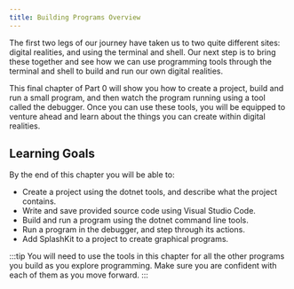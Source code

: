 ```yaml
---
title: Building Programs Overview
---
```


<div class="not-content">
  <YouTube id="HpnWZtD25Eo" params="fs=1&modestbranding=1&rel=0&autoplay=1"/>
</div>

The first two legs of our journey have taken us to two quite different sites: digital realities, and using the terminal and shell.
Our next step is to bring these together and see how we can use programming tools through the terminal and shell to build and run our own digital realities.

This final chapter of Part 0 will show you how to create a project, build and run a small program, and then watch the program running using a tool called the debugger.
Once you can use these tools, you will be equipped to venture ahead and learn about the things you can create within digital realities.

## Learning Goals

By the end of this chapter you will be able to:

- Create a project using the dotnet tools, and describe what the project contains.
- Write and save provided source code using Visual Studio Code.
- Build and run a program using the dotnet command line tools.
- Run a program in the debugger, and step through its actions.
- Add SplashKit to a project to create graphical programs.

:::tip
You will need to use the tools in this chapter for all the other programs you build as you explore programming. Make sure you are confident with each of them as you move forward.
:::
